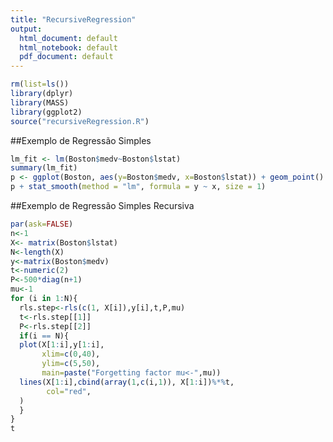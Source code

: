 ```yaml
---
title: "RecursiveRegression"
output:
  html_document: default
  html_notebook: default
  pdf_document: default
---
```

```r
rm(list=ls())
library(dplyr)
library(MASS)
library(ggplot2)
source("recursiveRegression.R")
```

##Exemplo de Regressão Simples
```r
lm_fit <- lm(Boston$medv~Boston$lstat)
summary(lm_fit)
p <- ggplot(Boston, aes(y=Boston$medv, x=Boston$lstat)) + geom_point() 
p + stat_smooth(method = "lm", formula = y ~ x, size = 1)
```

##Exemplo de Regressão Simples Recursiva
```r
par(ask=FALSE)
n<-1
X<- matrix(Boston$lstat)
N<-length(X)
y<-matrix(Boston$medv)
t<-numeric(2)
P<-500*diag(n+1)
mu<-1
for (i in 1:N){
  rls.step<-rls(c(1, X[i]),y[i],t,P,mu)
  t<-rls.step[[1]]
  P<-rls.step[[2]]
  if(i == N){
  plot(X[1:i],y[1:i],
       xlim=c(0,40),
       ylim=c(5,50),
       main=paste("Forgetting factor mu<-",mu))
  lines(X[1:i],cbind(array(1,c(i,1)), X[1:i])%*%t,
        col="red",
  )
  }
}
t
```


